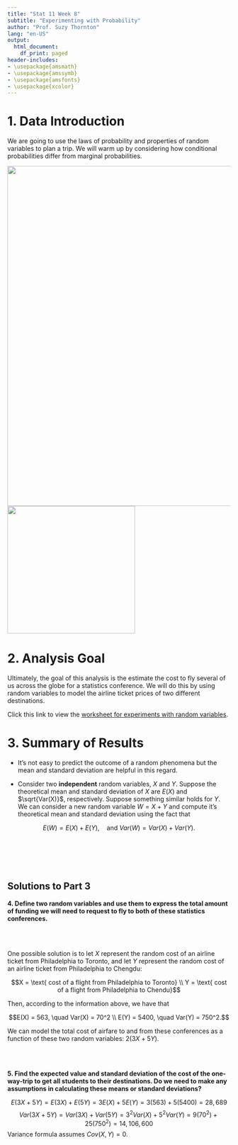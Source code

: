 ```yaml
---
title: "Stat 11 Week 8"
subtitle: "Experimenting with Probability" 
author: "Prof. Suzy Thornton"
lang: "en-US"
output:
  html_document:
    df_print: paged
header-includes:
- \usepackage{amsmath}
- \usepackage{amssymb}
- \usepackage{amsfonts}
- \usepackage{xcolor}
---
```



# 1. Data Introduction 

We are going to use the laws of probability and properties of random variables to plan a trip. We will warm up by considering how conditional probabilities differ from marginal probabilities. 

![](./images/wk6-map1.png){width=8in} ![](./images/wk6-map2.png){height=3in}

# 2. Analysis Goal  

Ultimately, the goal of this analysis is the estimate the cost to fly several of us across the globe for a statistics conference. We will do this by using random variables to model the airline ticket prices of two different destinations. 

Click this link to view the [worksheet for experiments with random variables](https://dr-suz.github.io/Stat11/wk6-wksheet.html). 

# 3. Summary of Results  

* It's not easy to predict the outcome of a random phenomena but the mean and standard deviation are helpful in this regard. 

* Consider two **independent** random variables, $X$ and $Y$. Suppose the theoretical mean and standard deviation of $X$ are $E(X)$ and $\sqrt{Var(X)}$, respectively. Suppose something similar holds for $Y$. We can consider a new random variable $W = X + Y$ and compute it's theoretical mean and standard deviation using the fact that

$$E(W) = E(X) + E(Y), \quad\text{and } Var(W) = Var(X) + Var(Y).$$ 



<br>
<br>
<br>
<br>

## Solutions to Part 3

**4. Define two random variables and use them to express the total amount of funding we will need to request to fly to both of these statistics conferences.**

<br>
<br>

One possible solution is to let $X$ represent the random cost of an airline ticket from Philadelphia to Toronto, and let $Y$ represent the random cost of an airline ticket from Philadelphia to Chengdu: 

$$X = \text{ cost of a flight from Philadelphia to Toronto} \\ Y = \text{ cost of a flight from Philadelphia to Chendu}$$

Then, according to the information above, we have that 

$$E(X) = 563, \quad Var(X) = 70^2 \\ E(Y) = 5400, \quad Var(Y) = 750^2.$$


We can model the total cost of airfare to and from these conferences as a function of these two random variables: $2(3X + 5Y)$.

<br>
<br>
 

**5. Find the expected value and standard deviation of the cost of the one-way-trip to get all students to their destinations. Do we need to make any assumptions in calculating these means or standard deviations?**


$$E(3X + 5Y) =  E(3X) + E(5Y) = 3 E(X) + 5 E(Y) =  3(563) + 5(5400) = 28,689$$
$$Var(3X + 5Y) =  Var(3X) + Var(5Y) = 3^2 Var(X) + 5^2 Var(Y) =  9(70^2) + 25(750^2) = 14,106,600$$
Variance formula assumes $Cov(X,Y)=0$. 
